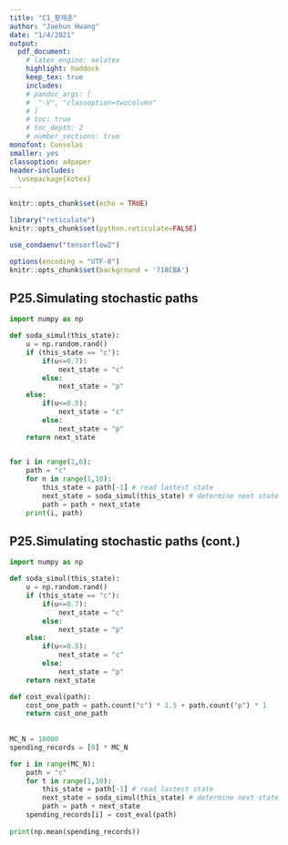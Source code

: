 ```yaml
---
title: "C1_황재훈"
author: "Jaehun Hwang"
date: "1/4/2021"
output:   
  pdf_document:  
    # latex_engine: xelatex
    highlight: haddock  
    keep_tex: true  
    includes:
    # pandoc_args: [
    #  "-V", "classoption=twocolumn"
    # ]
    # toc: true   
    # toc_depth: 2  
    # number_sections: true  
monofont: Consolas
smaller: yes
classoption: a4paper
header-includes:
  \usepackage{kotex}
---
```


```r
knitr::opts_chunk$set(echo = TRUE)

library("reticulate")
knitr::opts_chunk$set(python.reticulate=FALSE)

use_condaenv("tensorflow2")

options(encoding = "UTF-8")
knitr::opts_chunk$set(background = '718CBA')
```

## P25.Simulating stochastic paths

```python

import numpy as np

def soda_simul(this_state):
    u = np.random.rand()
    if (this_state == "c"):
        if(u<=0.7):
            next_state = "c"
        else:
            next_state = "p"
    else:
        if(u<=0.5):
            next_state = "c"
        else:
            next_state = "p"    
    return next_state
    

for i in range(1,6):
    path = "c"
    for n in range(1,10):
        this_state = path[-1] # read lastest state
        next_state = soda_simul(this_state) # determine next state
        path = path + next_state
    print(i, path)

```

## P25.Simulating stochastic paths (cont.)

```python

import numpy as np

def soda_simul(this_state):
    u = np.random.rand()
    if (this_state == "c"):
        if(u<=0.7):
            next_state = "c"
        else:
            next_state = "p"
    else:
        if(u<=0.5):
            next_state = "c"
        else:
            next_state = "p"    
    return next_state

def cost_eval(path):
    cost_one_path = path.count("c") * 1.5 + path.count("p") * 1
    return cost_one_path
    
    
MC_N = 10000
spending_records = [0] * MC_N

for i in range(MC_N):
    path = "c"
    for t in range(1,10):
        this_state = path[-1] # read lastest state
        next_state = soda_simul(this_state) # determine next state
        path = path + next_state
    spending_records[i] = cost_eval(path)
    
print(np.mean(spending_records))

```
